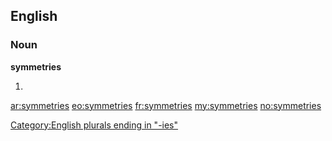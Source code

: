 ==English==

===Noun===
'''symmetries'''

# {{plural of|[[symmetry]]}}

[[Category:English plurals ending in "-ies"]]

[[ar:symmetries]]
[[eo:symmetries]]
[[fr:symmetries]]
[[my:symmetries]]
[[no:symmetries]]